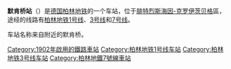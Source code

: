 {{noteTA
|1=zh-hans:克罗伊茨贝格;zh-hk:十字山;zh-tw:十字山;
}}
{{Infobox station
|name         =默肯桥
|native_name={{lang|de|Möckernbrücke}}
|image        = U-Bahn Berlin Möckernbrücke.jpg
|caption   =
|Location     = [[腓特烈斯海因-克罗伊茨贝格|腓特烈斯海因-克罗伊茨贝格]]
|opened       =1902年
|line         ={{ÖPNV Berlin|U1}}{{ÖPNV Berlin|U3}}{{ÖPNV Berlin|U7}}
|Platform     =
|Exit         =
}}
'''默肯桥站'''（{{lang-de|U-Bahnhof Möckernbrücke}}）是[[德国|德国]][[柏林地铁|柏林地铁]]的一个车站，位于[[腓特烈斯海因-克罗伊茨贝格|腓特烈斯海因-克罗伊茨贝格]]區，途经的线路有[[柏林地铁1号线|柏林地铁1号线]]、[[柏林地铁3号线|3号线]]和[[柏林地铁7号线|7号线]]。

车站名称来自附近的默肯桥。

{{Germany-stub}}
{{鐵路車站小作品}}

{{柏林地鐵1號線}}
{{柏林地鐵3號線}}
{{柏林地鐵7號線}}
[[Category:1902年啟用的鐵路車站|Category:1902年啟用的鐵路車站]]
[[Category:柏林地铁1号线车站|Category:柏林地铁1号线车站]]
[[Category:柏林地铁3号线车站|Category:柏林地铁3号线车站]]
[[Category:柏林地鐵7號線車站|Category:柏林地鐵7號線車站]]